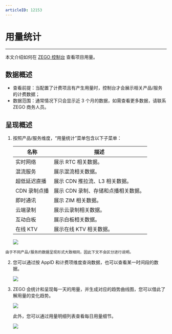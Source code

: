 ```yaml
---
articleID: 12153
---
```

# 用量统计

- - -

本文介绍如何在 [ZEGO 控制台](https://console.zego.im) 查看项目用量。

## 数据概述

- 查看前提：当配置了计费项且有产生用量时，控制台才会展示相关产品/服务的计费数据；
- 数据范围：通常情况下只会显示近 3 个月的数据，如需查看更多数据，请联系 ZEGO 商务人员。

## 呈现概述

1. 按照产品/服务维度，“用量统计”菜单包含以下子菜单：

    | 名称 | 描述 |
    | -- | -- |
    | 实时网络 | 展示 RTC 相关数据。 |
    | 混流服务 | 展示混流相关数据。 |
    |超低延迟直播 | 展示 CDN 推拉流、L3 相关数据。 |
    | CDN 录制点播 | 展示 CDN 录制、存储和点播相关数据。 |
    | 即时通讯 | 展示 ZIM 相关数据。 |
    | 云端录制 | 展示云录制相关数据。 |
    | 互动白板 | 展示白板相关数据。 |
    | 在线 KTV | 展示在线 KTV 相关数据。 |

    <Frame width="512" height="auto" caption=""><img src="https://doc-media.zego.im/sdk-doc/Pics/Consle/11301.png" /></Frame>

<Note title="说明">


    由于不同产品/服务的数据呈现形式大致相同，因此下文不会区分进行说明。

</Note>



2. 您可以通过按 AppID 和计费项维度查询数据，也可以查看某一时间段的数据。

    <Frame width="512" height="auto" caption=""><img src="https://doc-media.zego.im/sdk-doc/Pics/Consle/11305.png" /></Frame>

3. ZEGO 会统计和呈现每一天的用量，并生成对应的趋势曲线图，您可以借此了解用量的变化趋势。

    <Frame width="512" height="auto" caption=""><img src="https://doc-media.zego.im/sdk-doc/Pics/Consle/11306.png" /></Frame>

    此外，您可以通过用量明细列表查看每日用量细节。

    <Frame width="512" height="auto" caption=""><img src="https://doc-media.zego.im/sdk-doc/Pics/Consle/11307.png" /></Frame>
